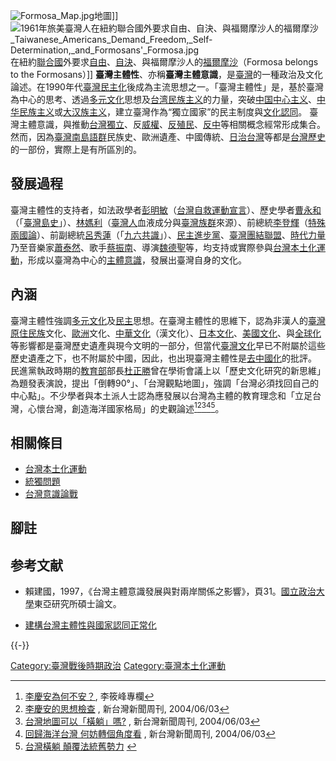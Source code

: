 {{主條目消歧義|關於1983年至1984年的一場論爭，請見[[臺灣意識論戰|臺灣意識論戰]]。}}
{{Expand|time=2018-12-19}}
[[File:Formosa_Map.jpg|right]]地圖]]
[[File:1961年旅美臺灣人在紐約聯合國外要求自由、自決、與福爾摩沙人的福爾摩沙_Taiwanese_Americans_Demand_Freedom,_Self-Determination,_and_Formosans'_Formosa.jpg|right]]在紐約[[聯合國|聯合國]]外要求[[自由|自由]]、[[自決|自決]]、與福爾摩沙人的[[福爾摩沙|福爾摩沙]]（Formosa belongs to the Formosans）]]
'''臺灣主體性'''、亦稱'''臺灣主體意識'''，是[[臺灣|臺灣]]的一種政治及文化論述。在1990年代[[臺灣民主化|臺灣民主化]]後成為主流思想之一。「臺灣主體性」是，基於臺灣為中心的思考、透過[[多元文化|多元文化]]思想及[[台湾民族主义|台湾民族主义]]的力量，突破[[中国中心主义|中国中心主义]]、[[中华民族主义|中华民族主义]]或[[大汉族主义|大汉族主义]]，建立臺灣作為“獨立國家”的民主制度與[[文化認同|文化認同]]。
臺灣主體意識，與推動[[台灣獨立|台灣獨立]]、反[[威權|威權]]、[[反殖民|反殖民]]、[[反中|反中]]等相關概念經常形成集合。然而，因為[[臺灣南島語群|臺灣南島語群]]民族史、歐洲遺產、中國傳統、[[日治台灣|日治台灣]]等都是[[台灣歷史|台灣歷史]]的一部份，實際上是有所區別的。

== 發展過程 ==
臺灣主體性的支持者，如法政學者[[彭明敏|彭明敏]]（[[台灣自救運動宣言|台灣自救運動宣言]]）、歷史學者[[曹永和|曹永和]]（「[[臺灣島史|臺灣島史]]」）、[[林媽利|林媽利]]（[[臺灣人|臺灣人]]血液成分與[[臺灣族群|臺灣族群]]來源）、前總統[[李登輝|李登輝]]（[[特殊兩國論|特殊兩國論]]）、前副總統[[呂秀蓮|呂秀蓮]]（「[[九六共識|九六共識]]」）、[[民主進步黨|民主進步黨]]、[[臺灣團結聯盟|臺灣團結聯盟]]、[[時代力量|時代力量]]乃至音樂家[[蕭泰然|蕭泰然]]、歌手[[蔡振南|蔡振南]]、導演[[魏德聖|魏德聖]]等，均支持或實際參與[[台灣本土化運動|台灣本土化運動]]，形成以臺灣為中心的[[意識形態|主體意識]]，發展出臺灣自身的文化。{{Clarify|reason=與條目的關係性？}}

== 內涵 ==
臺灣主體性強調[[多元文化|多元文化]]及[[民主|民主]]思想。在臺灣主體性的思維下，認為非漢人的[[臺灣原住民族|臺灣原住民族]]文化、[[歐洲|歐洲]]文化、[[中華文化|中華文化]]（漢文化）、[[日本文化|日本文化]]、[[美國文化|美國文化]]、與[[全球化|全球化]]等影響都是臺灣歷史遺產與現今文明的一部分{{Citationneeded}}，但當代[[臺灣文化|臺灣文化]]早已不附屬於這些歷史遺產之下，也不附屬於中國{{Citationneeded}}，因此，也出現臺灣主體性是[[去中國化|去中國化]]的批評。
民進黨執政時期的[[中華民國教育部|教育部]]部長[[杜正勝|杜正勝]]曾在學術會議上以「歷史文化研究的新思維」為題發表演說，提出「倒轉90°」、「台灣觀點地圖」，強調「台灣必須找回自己的中心點」{{Citationneeded}}。不少學者與本土派人士認為應發展以台灣為主體的教育理念和「立足台灣，心懷台灣，創造海洋國家格局」的史觀論述<ref>[http://www.southnews.com.tw/specil_coul/Li/Li_00/0016.htm 李慶安為何不安？], 李筱峰專欄</ref><ref>[http://www.newtaiwan.com.tw/bulletinview.jsp?bulletinid=17702 李慶安的思想檢查] {{webarchive|url=https://web.archive.org/web/20170216064614/http://www.newtaiwan.com.tw/bulletinview.jsp?bulletinid=17702 |date=2017-02-16 }}, 新台灣新聞周刊, 2004/06/03</ref><ref>[http://www.newtaiwan.com.tw/bulletinview.jsp?bulletinid=18349 台灣地圖可以「橫躺」嗎?] {{webarchive|url=https://web.archive.org/web/20170216091206/http://www.newtaiwan.com.tw/bulletinview.jsp?bulletinid=18349 |date=2017-02-16 }}, 新台灣新聞周刊, 2004/06/03</ref><ref>[http://www.newtaiwan.com.tw/bulletinview.jsp?bulletinid=18341 回歸海洋台灣 何妨轉個角度看] {{webarchive|url=https://web.archive.org/web/20170216104302/http://www.newtaiwan.com.tw/bulletinview.jsp?bulletinid=18341 |date=2017-02-16 }}, 新台灣新聞周刊, 2004/06/03</ref><ref>[http://www.newtaiwan.com.tw/bulletinview.jsp?bulletinid=17691 台灣橫躺 顛覆法統舊勢力] {{webarchive|url=https://web.archive.org/web/20170216082328/http://www.newtaiwan.com.tw/bulletinview.jsp?bulletinid=17691 |date=2017-02-16 }}</ref>。

== 相關條目 ==
{{Portal box|台湾|政治}}
*[[台灣本土化運動|台灣本土化運動]]
*[[統獨問題|統獨問題]]
*[[台灣意識論戰|台灣意識論戰]]

== 腳註 ==
{{Reflist|2}}

== 参考文献 ==

* 賴建國，1997，《台灣主體意識發展與對兩岸關係之影響》，頁31。[[國立政治大學|國立政治大學]]東亞研究所碩士論文。

*[http://www.taiwanncf.org.tw/ttforum/40/40-12.pdf 建構台灣主體性與國家認同正常化]

{{-}}
{{台湾海峡两岸主题}}

[[Category:臺灣戰後時期政治|Category:臺灣戰後時期政治]]
[[Category:臺灣本土化運動|Category:臺灣本土化運動]]